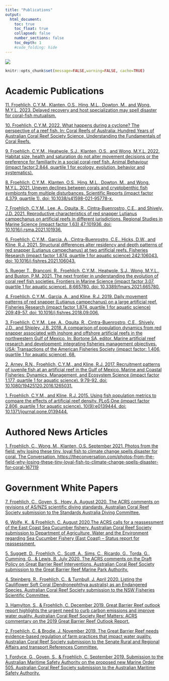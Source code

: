 ```yaml
---
title: "Publications"
output:
  html_document:
    toc: true
    toc_float: true
    collapsed: false
    number_sections: false
    toc_depth: 1
    #code_folding: hide
---
```

![](images/secondbanner.jpg)


```r
knitr::opts_chunk$set(message=FALSE,warning=FALSE, cache=TRUE)
```
# Academic Publications

[11. Froehlich, C.Y.M., Klanten, O.S., Hing, M.L., Dowton, M., and Wong, M.Y.L. 2023. Delayed recovery and host specialization may spell disaster for coral-fish mutualism.](https://onlinelibrary.wiley.com/doi/10.1002/ece3.10209)

[10. Froehlich, C.Y.M. 2022. What happens during a cyclone? The perspective of a reef fish. In: Coral Reefs of Australia: Hundred Years of Australian Coral Reef Society Science, Understanding the Fundamentals of Coral Reefs.](https://books.google.com/books/about/Coral_Reefs_of_Australia.html?id=MTKYEAAAQBAJ)

[9.	Froehlich, C.Y.M., Heatwole, S.J., Klanten, O.S., and Wong, M.Y.L. 2022. Habitat size, health and saturation do not alter movement decisions or the preference for familiarity in a social coral-reef fish. Animal Behaviour (impact factor:2.844, quartile 1 for ecology, evolution, behavior and systematics).](https://www.sciencedirect.com/science/article/pii/S0003347222001786?dgcid=author)

[8.	Froehlich, C.Y.M., Klanten, O.S., Hing, M.L., Dowton, M., and Wong, M.Y.L. 2021. Uneven declines between corals and cryptobenthic fish symbionts from multiple disturbances. Scientific Reports (impact factor 4.379, quartile 1). doi: 10.1038/s41598-021-95778-x.](https://www.nature.com/articles/s41598-021-95778-x#article-info)

[7.	Froehlich, C.Y.M., Lee, A., Oquita, R., Cintra-Buenrostro, C.E., and Shively, J.D. 2021. Reproductive characteristics of red snapper Lutjanus campechanus on artificial reefs in different jurisdictions. Regional Studies in Marine Science (impact factor 1.63) 47:101936. doi: 10.1016/j.rsma.2021.101936.](https://www.sciencedirect.com/science/article/abs/pii/S2352485521003285)

[6. 	Froehlich, C.Y.M., Garcia, A., Cintra-Buenrostro, C.E., Hicks, D.W., and Kline, R.J. 2021. Structural differences alter residency and depth patterns of red snapper (Lutjanus campechanus) at two artificial reefs. Fisheries Research (impact factor 1.874, quartile 1 for aquatic science) 242:106043. doi: 10.1016/j.fishres.2021.106043.](https://www.sciencedirect.com/science/article/abs/pii/S0165783621001715)

[5.	Rueger T., Branconi, R., Froehlich, C.Y.M., Heatwole, S.J., Wong, M.Y.L., and Buston, P.M. 2021. The next frontier in understanding the evolution of coral reef fish societies. Frontiers in Marine Science (impact factor 3.07, quartile 1 for aquatic science). 8:665780. doi: 10.3389/fmars.2021.665780.](https://www.frontiersin.org/articles/10.3389/fmars.2021.665780/full)

[4. 	Froehlich, C.Y.M., Garcia, A., and Kline, R.J. 2019. Daily movement patterns of red snapper (Lutjanus campechanus) on a large artificial reef. Fisheries Research (impact factor 1.874, quartile 1 for aquatic science) 209:49-57. doi: 10.1016/j.fishres.2018.09.006.](https://linkinghub.elsevier.com/retrieve/pii/S0165783618302418)

[3. 	Froehlich, C.Y.M., Lee, A., Oquita, R., Cintra-Buenrostro, C.E., Shively, J.D., and Shipley, J.B. 2018. A comparison of population dynamics from red snapper associated with inshore and offshore artificial reefs in the northwestern Gulf of Mexico. In: Bortone SA, editor. Marine artificial reef research and development: integrating fisheries management objectives. USA: Transactions of the American Fisheries Society (impact factor: 1.406, quartile 1 for aquatic science), 68.](https://www.researchgate.net/publication/329718111_A_comparison_of_population_dynamics_from_Red_Snapper_associated_with_inshore_and_offshore_artificial_reefs_in_the_northwestern_Gulf_of_Mexico)

[2.	Arney, R.N., Froehlich, C.Y.M., and Kline, R.J. 2017. Recruitment patterns of juvenile fish at an artificial reef in the Gulf of Mexico. Marine and Coastal Fisheries: Dynamics, Management, and Ecosystem Science (impact factor 1.177, quartile 1 for aquatic science). 9:79-92. doi: 10.1080/19425120.2016.1265031.](https://www.tandfonline.com/doi/full/10.1080/19425120.2016.1265031)

[1.	Froehlich, C.Y.M., and Kline, R.J. 2015. Using fish population metrics to compare the effects of artificial reef density. PLoS One (impact factor 2.806, quartile 1 for aquatic science). 10(9):e0139444. doi: 10.1371/journal.pone.0139444.](https://journals.plos.org/plosone/article?id=10.1371/journal.pone.0139444)

# Authored News Articles

[1. 	Froehlich, C., Wong, M., Klanten, O.S. September 2021. Photos from the field: why losing these tiny, loyal fish to climate change spells disaster for coral. The Conversation. https://theconversation.com/photos-from-the-field-why-losing-these-tiny-loyal-fish-to-climate-change-spells-disaster-for-coral-167119](https://theconversation.com/photos-from-the-field-why-losing-these-tiny-loyal-fish-to-climate-change-spells-disaster-for-coral-167119)

# Government White Papers

[7.	Froehlich, C., Goyen, S., Hoey, A. August 2020. The ACRS comments on revisions of AS/NZS scientific diving standards. Australian Coral Reef Society submission to the Standards Australia Diving Committee.](https://australiancoralreefsociety.org/library/submissions/)

[6.	Wolfe, K., & Froehlich, C. August 2020.The ACRS calls for a reassessment of the East Coast Sea Cucumber fishery. Australian Coral Reef Society submission to Department of Agriculture, Water and the Environment regarding Sea Cucumber Fishery (East Coast) – Status report for reassessment.](https://australiancoralreefsociety.org/the-acrs-calls-for-a-reassessment-of-east-coast-sea-cucumber-fishery/)

[5.	Suggett, D., Froehlich, C., Scott, A., Sims, C., Ricardo, G., Torda, G., Cumming, G., & Lewis, B. July 2020. The ACRS comments on the Draft Policy on Great Barrier Reef Interventions. Australian Coral Reef Society submission to the Great Barrier Reef Marine Park Authority.](https://australiancoralreefsociety.org/2251-2/)

[4.	Steinberg, R., Froehlich, C., & Turnbull, J. April 2020. Listing the Cauliflower Soft Coral (Dendronephthya australis) as an Endangered Species. Australian Coral Reef Society submission to the NSW Fisheries Scientific Committee.](https://australiancoralreefsociety.org/the-acrs-supports-listing-the-cauliflower-soft-coral-as-an-endangered-species/)

[3.	Hamylton, S., & Froehlich, C. December 2019. Great Barrier Reef outlook report highlights the urgent need to curb carbon emissions and improve water quality. Australian Coral Reef Society Reef Matters: ACRS commentary on the 2019 Great Barrier Reef Outlook Report.](https://australiancoralreefsociety.org/great-barrier-reef-outlook-report-highlights-the-urgent-need-to-curb-carbon-emissions-and-improve-water-quality/)

[2.	Froehlich, C. & Brodie, J. November 2019. The Great Barrier Reef needs evidence-based regulation of farm practices that impact water quality. Australian Coral Reef Society submission to the Senate Rural and Regional Affairs and transport References Committee.](https://australiancoralreefsociety.org/calling-for-evidence-based-regulation-of-farm-practices-that-impact-water-quality-in-the-great-barrier-reef/)

[1.	Fordyce, G., Goyen, S., & Froehlich, C. September 2019. Submission to the Australian Maritime Safety Authority on the proposed new Marine Order 505. Australian Coral Reef Society submission to the Australian Maritime Safety Authority.](https://australiancoralreefsociety.org/the-acrs-requests-that-exemption-15-be-retained-in-the-proposed-new-marine-order-505/)

